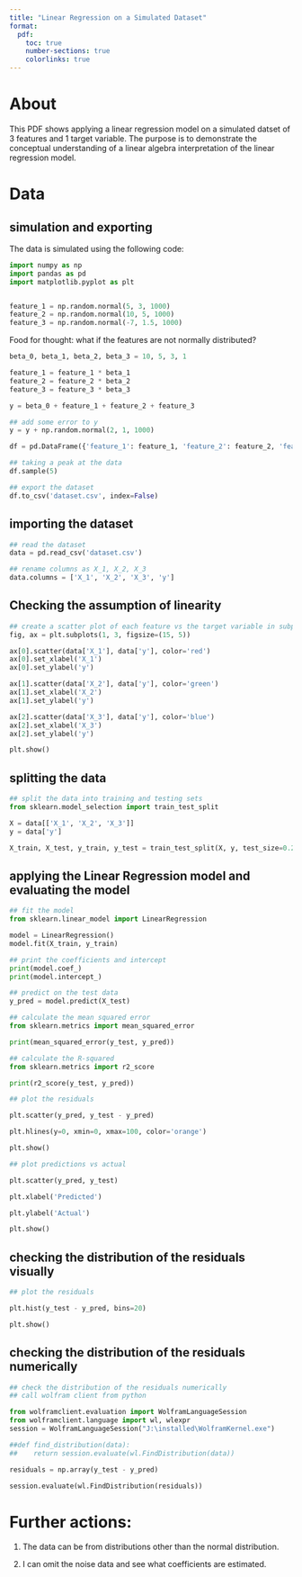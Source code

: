 ```yaml
---
title: "Linear Regression on a Simulated Dataset"
format:
  pdf:
    toc: true
    number-sections: true
    colorlinks: true
---
```


# About

This PDF shows applying a linear regression model on a simulated datset of 3 features and 1 target variable. The purpose is to demonstrate the conceptual understanding of a linear algebra interpretation of the linear regression model.

# Data

## simulation and exporting
The data is simulated using the following code:

```python
import numpy as np
import pandas as pd
import matplotlib.pyplot as plt


feature_1 = np.random.normal(5, 3, 1000)
feature_2 = np.random.normal(10, 5, 1000)
feature_3 = np.random.normal(-7, 1.5, 1000)
```

::: callout-note
Food for thought: what if the features are not normally distributed?
:::

```python
beta_0, beta_1, beta_2, beta_3 = 10, 5, 3, 1
```

```python
feature_1 = feature_1 * beta_1
feature_2 = feature_2 * beta_2
feature_3 = feature_3 * beta_3

y = beta_0 + feature_1 + feature_2 + feature_3

## add some error to y
y = y + np.random.normal(2, 1, 1000)

df = pd.DataFrame({'feature_1': feature_1, 'feature_2': feature_2, 'feature_3': feature_3, 'y': y})
```

```python
## taking a peak at the data
df.sample(5)
```

```python
## export the dataset
df.to_csv('dataset.csv', index=False)
```

## importing the dataset

```python
## read the dataset
data = pd.read_csv('dataset.csv')
```

```python
## rename columns as X_1, X_2, X_3
data.columns = ['X_1', 'X_2', 'X_3', 'y']
```

## Checking the assumption of linearity

```python
## create a scatter plot of each feature vs the target variable in subplots
fig, ax = plt.subplots(1, 3, figsize=(15, 5))

ax[0].scatter(data['X_1'], data['y'], color='red')
ax[0].set_xlabel('X_1')
ax[0].set_ylabel('y')

ax[1].scatter(data['X_2'], data['y'], color='green')
ax[1].set_xlabel('X_2')
ax[1].set_ylabel('y')

ax[2].scatter(data['X_3'], data['y'], color='blue')
ax[2].set_xlabel('X_3')
ax[2].set_ylabel('y')

plt.show()
```

## splitting the data

```python
## split the data into training and testing sets
from sklearn.model_selection import train_test_split

X = data[['X_1', 'X_2', 'X_3']]
y = data['y']

X_train, X_test, y_train, y_test = train_test_split(X, y, test_size=0.2, random_state=42)
```

## applying the Linear Regression model and evaluating the model

```python
## fit the model
from sklearn.linear_model import LinearRegression

model = LinearRegression()
model.fit(X_train, y_train)

## print the coefficients and intercept
print(model.coef_)
print(model.intercept_)

## predict on the test data
y_pred = model.predict(X_test)

## calculate the mean squared error
from sklearn.metrics import mean_squared_error

print(mean_squared_error(y_test, y_pred))

## calculate the R-squared
from sklearn.metrics import r2_score

print(r2_score(y_test, y_pred))

## plot the residuals

plt.scatter(y_pred, y_test - y_pred)

plt.hlines(y=0, xmin=0, xmax=100, color='orange')

plt.show()

## plot predictions vs actual

plt.scatter(y_pred, y_test)

plt.xlabel('Predicted')

plt.ylabel('Actual')

plt.show()
```

## checking the distribution of the residuals visually

```python
## plot the residuals

plt.hist(y_test - y_pred, bins=20)

plt.show()
```

## checking the distribution of the residuals numerically

```python
## check the distribution of the residuals numerically
## call wolfram client from python

from wolframclient.evaluation import WolframLanguageSession
from wolframclient.language import wl, wlexpr
session = WolframLanguageSession("J:\installed\WolframKernel.exe")

##def find_distribution(data):
##    return session.evaluate(wl.FindDistribution(data))

residuals = np.array(y_test - y_pred)

session.evaluate(wl.FindDistribution(residuals))
```


# Further actions:
1. The data can be from distributions other than the normal distribution. 

2. I can omit the noise data and see what coefficients are estimated. 

